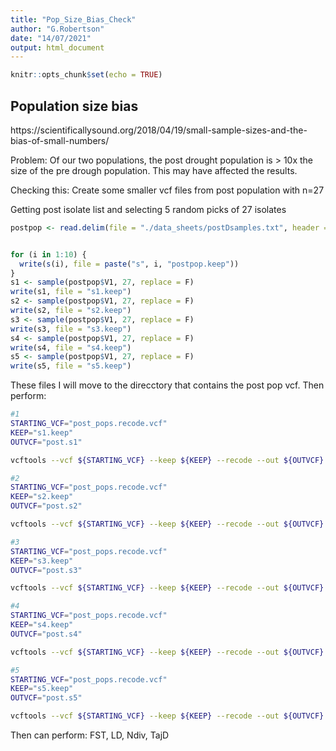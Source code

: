 ```yaml
---
title: "Pop_Size_Bias_Check"
author: "G.Robertson"
date: "14/07/2021"
output: html_document
---
```


```r
knitr::opts_chunk$set(echo = TRUE)
```

## Population size bias 

https://scientificallysound.org/2018/04/19/small-sample-sizes-and-the-bias-of-small-numbers/


Problem:
Of our two populations, the post drought population is > 10x the size of the pre drough population. This may have affected the results.

Checking this:
Create some smaller vcf files from post population with n=27

Getting post isolate list and selecting 5 random picks of 27 isolates
```r
postpop <- read.delim(file = "./data_sheets/postDsamples.txt", header = F)


for (i in 1:10) {
  write(s(i), file = paste("s", i, "postpop.keep"))
}
s1 <- sample(postpop$V1, 27, replace = F)
write(s1, file = "s1.keep")
s2 <- sample(postpop$V1, 27, replace = F)
write(s2, file = "s2.keep")
s3 <- sample(postpop$V1, 27, replace = F)
write(s3, file = "s3.keep")
s4 <- sample(postpop$V1, 27, replace = F)
write(s4, file = "s4.keep")
s5 <- sample(postpop$V1, 27, replace = F)
write(s5, file = "s5.keep")
```

These files I will move to the direcctory that contains the post pop vcf.
Then perform:
```bash
#1
STARTING_VCF="post_pops.recode.vcf"
KEEP="s1.keep"
OUTVCF="post.s1"

vcftools --vcf ${STARTING_VCF} --keep ${KEEP} --recode --out ${OUTVCF}

#2
STARTING_VCF="post_pops.recode.vcf"
KEEP="s2.keep"
OUTVCF="post.s2"

vcftools --vcf ${STARTING_VCF} --keep ${KEEP} --recode --out ${OUTVCF}

#3
STARTING_VCF="post_pops.recode.vcf"
KEEP="s3.keep"
OUTVCF="post.s3"

vcftools --vcf ${STARTING_VCF} --keep ${KEEP} --recode --out ${OUTVCF}

#4
STARTING_VCF="post_pops.recode.vcf"
KEEP="s4.keep"
OUTVCF="post.s4"

vcftools --vcf ${STARTING_VCF} --keep ${KEEP} --recode --out ${OUTVCF}

#5
STARTING_VCF="post_pops.recode.vcf"
KEEP="s5.keep"
OUTVCF="post.s5"

vcftools --vcf ${STARTING_VCF} --keep ${KEEP} --recode --out ${OUTVCF}
```

Then can perform:
FST, LD, Ndiv, TajD
